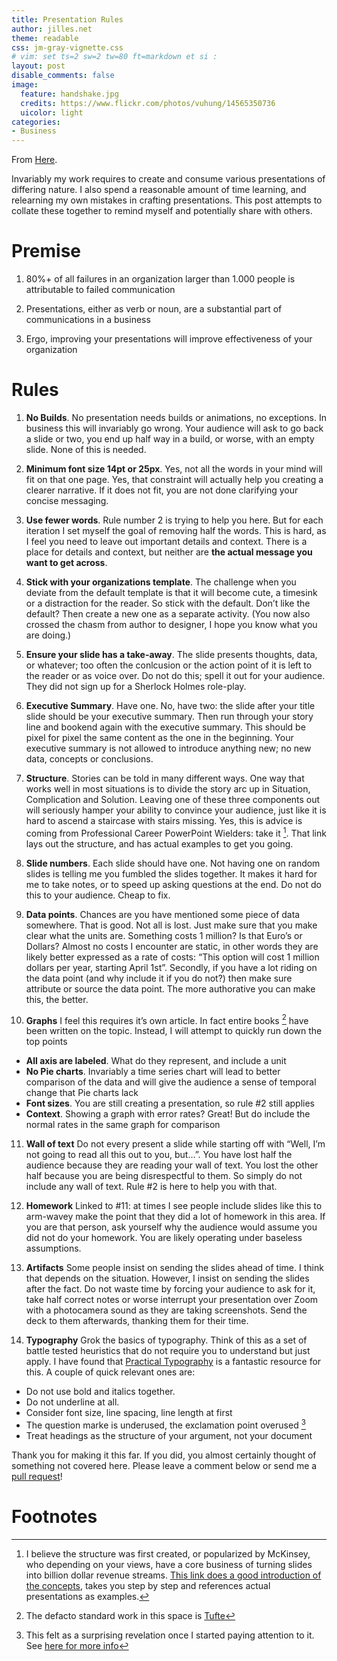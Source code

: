 ```yaml
---
title: Presentation Rules
author: jilles.net
theme: readable
css: jm-gray-vignette.css
# vim: set ts=2 sw=2 tw=80 ft=markdown et si :
layout: post
disable_comments: false
image:
  feature: handshake.jpg
  credits: https://www.flickr.com/photos/vuhung/14565350736
  uicolor: light
categories:
- Business
---
```


From [Here](http://www.jilles.net/perma/2020/06/05/presentation-rules.html).

Invariably my work requires to create and consume various presentations of
differing nature. I also spend a reasonable amount of time learning, and
relearning my own mistakes in crafting presentations. This post attempts to
collate these together to remind myself and potentially share with others.

# Premise

1. 80%+ of all failures in an organization larger than 1.000 people is
attributable to failed communication

2. Presentations, either as verb or noun, are a substantial part of
communications in a business

3. Ergo, improving your presentations will improve effectiveness of your
organization

# Rules

1. **No Builds**.
No presentation needs builds or animations, no exceptions. In business this will
invariably go wrong. Your audience will ask to go back a slide or two, you end
up half way in a build, or worse, with an empty slide. None of this is needed. 

2. **Minimum font size 14pt or 25px**.
Yes, not all the words in your mind will fit on that one page. Yes, that
constraint will actually help you creating a clearer narrative. If it does not
fit, you are not done clarifying your concise messaging.

3. **Use fewer words**.
Rule number 2 is trying to help you here. But for each iteration I set myself
the goal of removing half the words. This is hard, as I feel you need to leave
out important details and context. There is a place for details and context, but
neither are **the actual message you want to get across**.

4. **Stick with your organizations template**.
The challenge when you deviate from the default template is that it will become
cute, a timesink or a distraction for the reader. So stick with the default.
Don't like the default? Then create a new one as a separate activity. (You now
also crossed the chasm from author to designer, I hope you know what you are
doing.)

5. **Ensure your slide has a take-away**.
The slide presents thoughts, data, or whatever; too often the conlcusion or the
action point of it is left to the reader or as voice over. Do not do this; spell
it out for your audience. They did not sign up for a Sherlock Holmes role-play.

6. **Executive Summary**.
Have one. No, have two: the slide after your title slide should be your
executive summary. Then run through your story line and bookend again with the
executive summary. This should be pixel for pixel the same content as the one in
the beginning. Your executive summary is not allowed to introduce anything new;
no new data, concepts or conclusions. 

7. **Structure**.
Stories can be told in many different ways. One way that works well in most
situations is to divide the story arc up in Situation, Complication and
Solution. Leaving one of these three components out will seriously hamper your
ability to convince your audience, just like it is hard to ascend a staircase
with stairs missing. Yes, this is advice is coming from Professional Career
PowerPoint Wielders: take it [^1]. That link lays out the structure, and has
actual examples to get you going.

8. **Slide numbers**.
Each slide should have one. Not having one on random slides is telling me you
fumbled the slides together. It makes it hard for me to take notes, or to speed
up asking questions at the end. Do not do this to your audience. Cheap to fix.

9. **Data points**.
Chances are you have mentioned some piece of data somewhere. That is good. Not
all is lost. Just make sure that you make clear what the units are. Something
costs 1 million? Is that Euro's or Dollars? Almost no costs I encounter are
static, in other words they are likely better expressed as a rate of costs:
"This option will cost 1 million dollars per year, starting April 1st".
Secondly, if you have a lot riding on the data point (and why include it if you
do not?) then make sure attribute or source the data point. The more authorative
 you can make this, the better.

10. **Graphs**
I feel this requires it's own article. In fact entire books [^2] have been written on
the topic. Instead, I will attempt to quickly run down the top points
* **All axis are labeled**. What do they represent, and include a unit
* **No Pie charts**. Invariably a time series chart will lead to better comparison
  of the data and will give the audience a sense of temporal change that Pie
  charts lack
* **Font sizes**. You are still creating a presentation, so rule #2 still
  applies
* **Context**. Showing a graph with error rates? Great! But do include the
  normal rates in the same graph for comparison

11. **Wall of text**
Do not every present a slide while starting off with "Well, I'm not going to
read all this out to you, but...". You have lost half the audience because they
are reading your wall of text. You lost the other half because you are being
disrespectful to them. So simply do not include any wall of text. Rule #2 is
here to help you with that.

12. **Homework** 
Linked to #11: at times I see people include slides like this to arm-wavey make
the point that they did a lot of homework in this area. If you are that person,
ask yourself why the audience would assume you did not do your homework. You
are likely operating under baseless assumptions.

13. **Artifacts**
Some people insist on sending the slides ahead of time. I think that depends on
the situation. However, I insist on sending the slides after the fact. Do not
waste time by forcing your audience to ask for it, take half correct notes or
worse interrupt your presentation over Zoom with a photocamera sound as they are
taking screenshots. Send the deck to them afterwards, thanking them for their
time.

14. **Typography**
Grok the basics of typography. Think of this as a set of battle tested
heuristics that do not require you to understand but just apply. I have found
that [Practical
Typography](https://practicaltypography.com/summary-of-key-rules.html) is a
fantastic resource for this. A couple of quick relevant ones are:
 * Do not use bold and italics together. 
 * Do not underline at all.
 * Consider font size, line spacing, line length at first
 * The question marke is underused, the exclamation point overused [^3]
 * Treat headings as the structure of your argument, not your document

Thank you for making it this far. If you did, you almost certainly thought of
something not covered here. Please leave a comment below or send me a [pull
request](https://github.com/ojilles/jilles.net/blob/master/_posts/2020-06-05-presentation-rules.md)!

# Footnotes
[^1]: I believe the structure was first created, or popularized by McKinsey, who depending on your views, have a core business of turning slides into billion dollar revenue streams. [This link does a good introduction of the concepts](https://speakingsherpa.com/how-to-tell-a-business-story-using-the-mckinsey-situation-complication-resolution-scr-framework/), takes you step by step and references actual presentations as examples.
[^2]: The defacto standard work in this space is [Tufte](https://www.edwardtufte.com/tufte/books_vdqi)
[^3]: This felt as a surprising revelation once I started paying attention to it. See [here for more info](https://practicaltypography.com/question-marks-and-exclamation-points.html)
